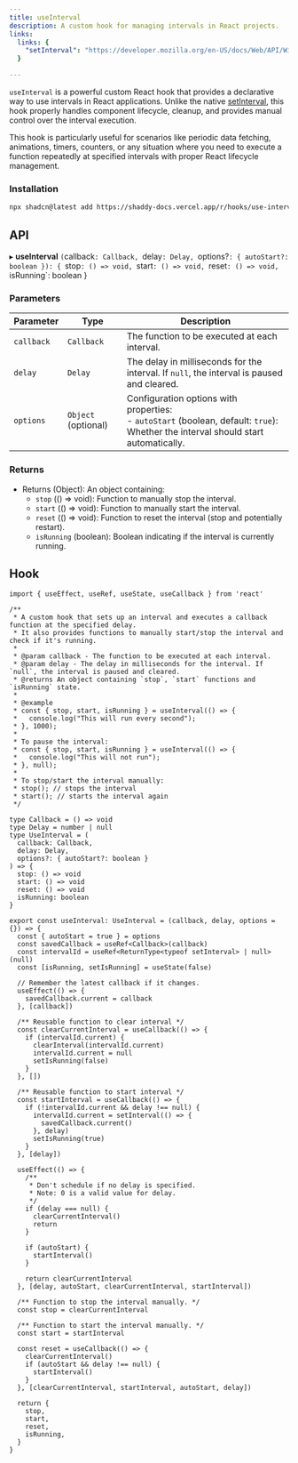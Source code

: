 ```yaml
---
title: useInterval
description: A custom hook for managing intervals in React projects.
links:
  links: {
    "setInterval": "https://developer.mozilla.org/en-US/docs/Web/API/WindowOrWorkerGlobalScope/setInterval"
  }

---
```


`useInterval` is a powerful custom React hook that provides a declarative way to use intervals in React applications. Unlike the native [setInterval](https://developer.mozilla.org/en-US/docs/Web/API/WindowOrWorkerGlobalScope/setInterval), this hook properly handles component lifecycle, cleanup, and provides manual control over the interval execution.

This hook is particularly useful for scenarios like periodic data fetching, animations, timers, counters, or any situation where you need to execute a function repeatedly at specified intervals with proper React lifecycle management.

<ComponentPreview name="use-interval"/>

### Installation

```bash
npx shadcn@latest add https://shaddy-docs.vercel.app/r/hooks/use-interval.json
```

## API
▸ **useInterval** `(`callback`: Callback, `delay`: Delay, `options?`: { autoStart?: boolean }): { `stop`: () => void, `start`: () => void, `reset`: () => void, `isRunning`: boolean }

### Parameters

| Parameter | Type | Description |
| --- | --- | --- |
| `callback` | `Callback` | The function to be executed at each interval. |
| `delay` | `Delay` | The delay in milliseconds for the interval. If `null`, the interval is paused and cleared. |
| `options` | `Object` (optional) | Configuration options with properties:<br />- `autoStart` (boolean, default: `true`): Whether the interval should start automatically. |

### Returns

- Returns (Object): An object containing:
  - `stop` (() => void): Function to manually stop the interval.
  - `start` (() => void): Function to manually start the interval.
  - `reset` (() => void): Function to reset the interval (stop and potentially restart).
  - `isRunning` (boolean): Boolean indicating if the interval is currently running.

## Hook

```tsx
import { useEffect, useRef, useState, useCallback } from 'react'

/**
 * A custom hook that sets up an interval and executes a callback function at the specified delay.
 * It also provides functions to manually start/stop the interval and check if it's running.
 *
 * @param callback - The function to be executed at each interval.
 * @param delay - The delay in milliseconds for the interval. If `null`, the interval is paused and cleared.
 * @returns An object containing `stop`, `start` functions and `isRunning` state.
 *
 * @example
 * const { stop, start, isRunning } = useInterval(() => {
 *   console.log("This will run every second");
 * }, 1000);
 *
 * To pause the interval:
 * const { stop, start, isRunning } = useInterval(() => {
 *   console.log("This will not run");
 * }, null);
 *
 * To stop/start the interval manually:
 * stop(); // stops the interval
 * start(); // starts the interval again
 */

type Callback = () => void
type Delay = number | null
type UseInterval = (
  callback: Callback,
  delay: Delay,
  options?: { autoStart?: boolean }
) => {
  stop: () => void
  start: () => void
  reset: () => void
  isRunning: boolean
}

export const useInterval: UseInterval = (callback, delay, options = {}) => {
  const { autoStart = true } = options
  const savedCallback = useRef<Callback>(callback)
  const intervalId = useRef<ReturnType<typeof setInterval> | null>(null)
  const [isRunning, setIsRunning] = useState(false)

  // Remember the latest callback if it changes.
  useEffect(() => {
    savedCallback.current = callback
  }, [callback])

  /** Reusable function to clear interval */
  const clearCurrentInterval = useCallback(() => {
    if (intervalId.current) {
      clearInterval(intervalId.current)
      intervalId.current = null
      setIsRunning(false)
    }
  }, [])

  /** Reusable function to start interval */
  const startInterval = useCallback(() => {
    if (!intervalId.current && delay !== null) {
      intervalId.current = setInterval(() => {
        savedCallback.current()
      }, delay)
      setIsRunning(true)
    }
  }, [delay])

  useEffect(() => {
    /**
     * Don't schedule if no delay is specified.
     * Note: 0 is a valid value for delay.
     */
    if (delay === null) {
      clearCurrentInterval()
      return
    }

    if (autoStart) {
      startInterval()
    }

    return clearCurrentInterval
  }, [delay, autoStart, clearCurrentInterval, startInterval])

  /** Function to stop the interval manually. */
  const stop = clearCurrentInterval

  /** Function to start the interval manually. */
  const start = startInterval

  const reset = useCallback(() => {
    clearCurrentInterval()
    if (autoStart && delay !== null) {
      startInterval()
    }
  }, [clearCurrentInterval, startInterval, autoStart, delay])

  return {
    stop,
    start,
    reset,
    isRunning,
  }
}
